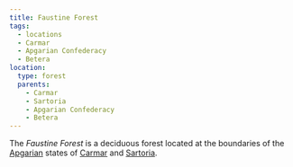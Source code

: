 ```yaml
---
title: Faustine Forest
tags:
  - locations
  - Carmar
  - Apgarian Confederacy
  - Betera
location:
  type: forest
  parents:
    - Carmar
    - Sartoria
    - Apgarian Confederacy
    - Betera
---
```


<Stub />

The *Faustine Forest* is a deciduous forest located at the boundaries of the
[Apgarian](/locations/apgar) states of [Carmar](/locations/carmar) and
[Sartoria](/locations/sartoria).
